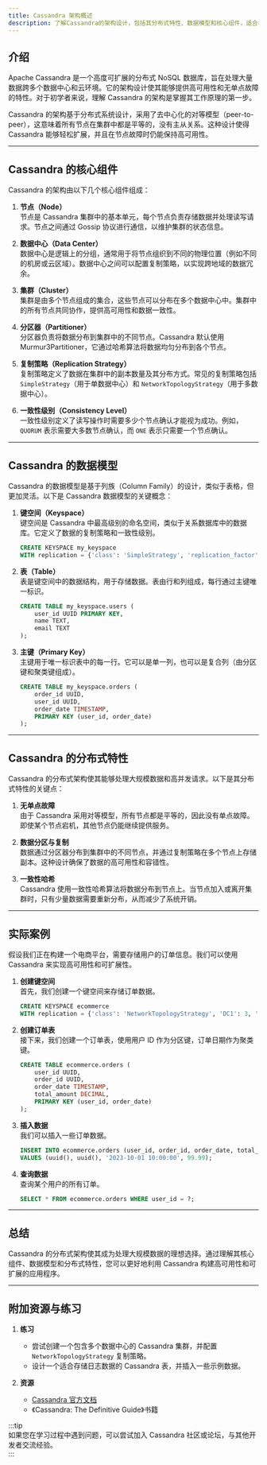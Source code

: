 ```yaml
---
title: Cassandra 架构概述
description: 了解Cassandra的架构设计，包括其分布式特性、数据模型和核心组件，适合初学者入门学习。
---
```


## 介绍

Apache Cassandra 是一个高度可扩展的分布式 NoSQL 数据库，旨在处理大量数据跨多个数据中心和云环境。它的架构设计使其能够提供高可用性和无单点故障的特性。对于初学者来说，理解 Cassandra 的架构是掌握其工作原理的第一步。

Cassandra 的架构基于分布式系统设计，采用了去中心化的对等模型（peer-to-peer），这意味着所有节点在集群中都是平等的，没有主从关系。这种设计使得 Cassandra 能够轻松扩展，并且在节点故障时仍能保持高可用性。

---

## Cassandra 的核心组件

Cassandra 的架构由以下几个核心组件组成：

1. **节点（Node）**  
   节点是 Cassandra 集群中的基本单元，每个节点负责存储数据并处理读写请求。节点之间通过 Gossip 协议进行通信，以维护集群的状态信息。

2. **数据中心（Data Center）**  
   数据中心是逻辑上的分组，通常用于将节点组织到不同的物理位置（例如不同的机房或云区域）。数据中心之间可以配置复制策略，以实现跨地域的数据冗余。

3. **集群（Cluster）**  
   集群是由多个节点组成的集合，这些节点可以分布在多个数据中心中。集群中的所有节点共同协作，提供高可用性和数据一致性。

4. **分区器（Partitioner）**  
   分区器负责将数据分布到集群中的不同节点。Cassandra 默认使用 Murmur3Partitioner，它通过哈希算法将数据均匀分布到各个节点。

5. **复制策略（Replication Strategy）**  
   复制策略定义了数据在集群中的副本数量及其分布方式。常见的复制策略包括 `SimpleStrategy`（用于单数据中心）和 `NetworkTopologyStrategy`（用于多数据中心）。

6. **一致性级别（Consistency Level）**  
   一致性级别定义了读写操作时需要多少个节点确认才能视为成功。例如，`QUORUM` 表示需要大多数节点确认，而 `ONE` 表示只需要一个节点确认。

---

## Cassandra 的数据模型

Cassandra 的数据模型是基于列族（Column Family）的设计，类似于表格，但更加灵活。以下是 Cassandra 数据模型的关键概念：

1. **键空间（Keyspace）**  
   键空间是 Cassandra 中最高级别的命名空间，类似于关系数据库中的数据库。它定义了数据的复制策略和一致性级别。

   ```sql
   CREATE KEYSPACE my_keyspace
   WITH replication = {'class': 'SimpleStrategy', 'replication_factor': 3};
   ```

2. **表（Table）**  
   表是键空间中的数据结构，用于存储数据。表由行和列组成，每行通过主键唯一标识。

   ```sql
   CREATE TABLE my_keyspace.users (
       user_id UUID PRIMARY KEY,
       name TEXT,
       email TEXT
   );
   ```

3. **主键（Primary Key）**  
   主键用于唯一标识表中的每一行。它可以是单一列，也可以是复合列（由分区键和聚类键组成）。

   ```sql
   CREATE TABLE my_keyspace.orders (
       order_id UUID,
       user_id UUID,
       order_date TIMESTAMP,
       PRIMARY KEY (user_id, order_date)
   );
   ```

---

## Cassandra 的分布式特性

Cassandra 的分布式架构使其能够处理大规模数据和高并发请求。以下是其分布式特性的关键点：

1. **无单点故障**  
   由于 Cassandra 采用对等模型，所有节点都是平等的，因此没有单点故障。即使某个节点宕机，其他节点仍能继续提供服务。

2. **数据分区与复制**  
   数据通过分区器分布到集群中的不同节点，并通过复制策略在多个节点上存储副本。这种设计确保了数据的高可用性和容错性。

3. **一致性哈希**  
   Cassandra 使用一致性哈希算法将数据分布到节点上。当节点加入或离开集群时，只有少量数据需要重新分布，从而减少了系统开销。

---

## 实际案例

假设我们正在构建一个电商平台，需要存储用户的订单信息。我们可以使用 Cassandra 来实现高可用性和可扩展性。

1. **创建键空间**  
   首先，我们创建一个键空间来存储订单数据。

   ```sql
   CREATE KEYSPACE ecommerce
   WITH replication = {'class': 'NetworkTopologyStrategy', 'DC1': 3, 'DC2': 2};
   ```

2. **创建订单表**  
   接下来，我们创建一个订单表，使用用户 ID 作为分区键，订单日期作为聚类键。

   ```sql
   CREATE TABLE ecommerce.orders (
       user_id UUID,
       order_id UUID,
       order_date TIMESTAMP,
       total_amount DECIMAL,
       PRIMARY KEY (user_id, order_date)
   );
   ```

3. **插入数据**  
   我们可以插入一些订单数据。

   ```sql
   INSERT INTO ecommerce.orders (user_id, order_id, order_date, total_amount)
   VALUES (uuid(), uuid(), '2023-10-01 10:00:00', 99.99);
   ```

4. **查询数据**  
   查询某个用户的所有订单。

   ```sql
   SELECT * FROM ecommerce.orders WHERE user_id = ?;
   ```

---

## 总结

Cassandra 的分布式架构使其成为处理大规模数据的理想选择。通过理解其核心组件、数据模型和分布式特性，您可以更好地利用 Cassandra 构建高可用性和可扩展的应用程序。

---

## 附加资源与练习

1. **练习**  
   - 尝试创建一个包含多个数据中心的 Cassandra 集群，并配置 `NetworkTopologyStrategy` 复制策略。
   - 设计一个适合存储日志数据的 Cassandra 表，并插入一些示例数据。

2. **资源**  
   - [Cassandra 官方文档](https://cassandra.apache.org/doc/latest/)
   - 《Cassandra: The Definitive Guide》书籍

:::tip  
如果您在学习过程中遇到问题，可以尝试加入 Cassandra 社区或论坛，与其他开发者交流经验。  
:::